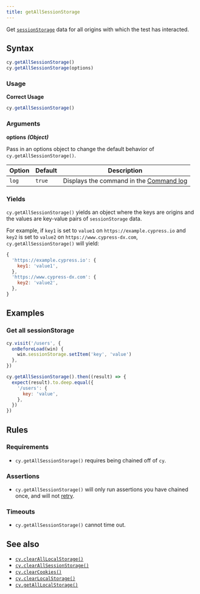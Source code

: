 ```yaml
---
title: getAllSessionStorage
---
```


Get
[`sessionStorage`](https://developer.mozilla.org/en-US/docs/Web/API/Window/sessionStorage)
data for all origins with which the test has interacted.

## Syntax

```javascript
cy.getAllSessionStorage()
cy.getAllSessionStorage(options)
```

### Usage

**<Icon name="check-circle" color="green" /> Correct Usage**

```javascript
cy.getAllSessionStorage()
```

### Arguments

**<Icon name="angle-right" /> options** **_(Object)_**

Pass in an options object to change the default behavior of
`cy.getAllSessionStorage()`.

| Option | Default | Description                                                                              |
| ------ | ------- | ---------------------------------------------------------------------------------------- |
| `log`  | `true`  | Displays the command in the [Command log](/guides/core-concepts/cypress-app#Command-Log) |

### Yields [<Icon name="question-circle"/>](/guides/core-concepts/introduction-to-cypress#Subject-Management)

`cy.getAllSessionStorage()` yields an object where the keys are origins and the
values are key-value pairs of `sessionStorage` data.

For example, if `key1` is set to `value1` on `https://example.cypress.io` and
`key2` is set to `value2` on `https://www.cypress-dx.com`,
`cy.getAllSessionStorage()` will yield:

```js
{
  'https://example.cypress.io': {
    key1: 'value1',
  },
  'https://www.cypress-dx.com': {
    key2: 'value2',
  },
}
```

## Examples

### Get all sessionStorage

```javascript
cy.visit('/users', {
  onBeforeLoad(win) {
    win.sessionStorage.setItem('key', 'value')
  },
})

cy.getAllSessionStorage().then((result) => {
  expect(result).to.deep.equal({
    '/users': {
      key: 'value',
    },
  })
})
```

## Rules

### Requirements [<Icon name="question-circle"/>](/guides/core-concepts/introduction-to-cypress#Chains-of-Commands)

- `cy.getAllSessionStorage()` requires being chained off of `cy`.

### Assertions [<Icon name="question-circle"/>](/guides/core-concepts/introduction-to-cypress#Assertions)

- `cy.getAllSessionStorage()` will only run assertions you have chained once,
  and will not [retry](/guides/core-concepts/retry-ability).

### Timeouts [<Icon name="question-circle"/>](/guides/core-concepts/introduction-to-cypress#Timeouts)

- `cy.getAllSessionStorage()` cannot time out.

## See also

- [`cy.clearAllLocalStorage()`](/api/commands/clearalllocalstorage)
- [`cy.clearAllSessionStorage()`](/api/commands/clearallsessionstorage)
- [`cy.clearCookies()`](/api/commands/clearcookies)
- [`cy.clearLocalStorage()`](/api/commands/clearlocalstorage)
- [`cy.getAllLocalStorage()`](/api/commands/getalllocalstorage)
